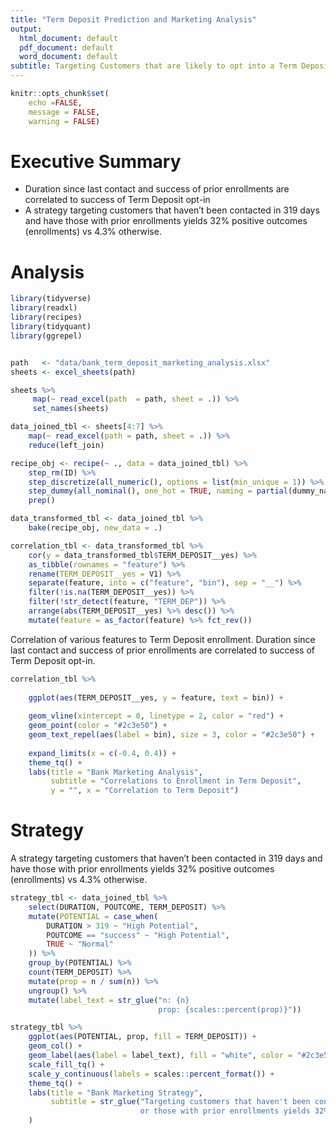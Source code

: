 ---
title: "Term Deposit Prediction and Marketing Analysis"
output:
  html_document: default
  pdf_document: default
  word_document: default
subtitle: Targeting Customers that are likely to opt into a Term Deposit service
---

```{r setup, include=FALSE}
knitr::opts_chunk$set(
    echo =FALSE,
    message = FALSE,
    warning = FALSE)
```

# Executive Summary

- Duration since last contact and success of prior enrollments are correlated to success of Term Deposit opt-in
- A strategy targeting customers that haven't been contacted in 319 days and have those with prior enrollments yields 32% positive outcomes (enrollments) vs 4.3% otherwise. 

# Analysis

```{r}

library(tidyverse)
library(readxl)
library(recipes)
library(tidyquant)
library(ggrepel)


path   <- "data/bank_term_deposit_marketing_analysis.xlsx"
sheets <- excel_sheets(path)

sheets %>%
     map(~ read_excel(path  = path, sheet = .)) %>%
     set_names(sheets)

data_joined_tbl <- sheets[4:7] %>%
    map(~ read_excel(path = path, sheet = .)) %>%
    reduce(left_join)

recipe_obj <- recipe(~ ., data = data_joined_tbl) %>%
    step_rm(ID) %>%
    step_discretize(all_numeric(), options = list(min_unique = 1)) %>%
    step_dummy(all_nominal(), one_hot = TRUE, naming = partial(dummy_names, sep = "__")) %>%
    prep()

data_transformed_tbl <- data_joined_tbl %>%
    bake(recipe_obj, new_data = .) 

correlation_tbl <- data_transformed_tbl %>%
    cor(y = data_transformed_tbl$TERM_DEPOSIT__yes) %>%
    as_tibble(rownames = "feature") %>%
    rename(TERM_DEPOSIT__yes = V1) %>%
    separate(feature, into = c("feature", "bin"), sep = "__") %>%
    filter(!is.na(TERM_DEPOSIT__yes)) %>%
    filter(!str_detect(feature, "TERM_DEP")) %>%
    arrange(abs(TERM_DEPOSIT__yes) %>% desc()) %>%
    mutate(feature = as_factor(feature) %>% fct_rev())
```

Correlation of various features to Term Deposit enrollment. Duration since last contact and success of prior enrollments are correlated to success of Term Deposit opt-in.

```{r, fig.height=5}

correlation_tbl %>%
    
    ggplot(aes(TERM_DEPOSIT__yes, y = feature, text = bin)) +
    
    geom_vline(xintercept = 0, linetype = 2, color = "red") +
    geom_point(color = "#2c3e50") +
    geom_text_repel(aes(label = bin), size = 3, color = "#2c3e50") +
    
    expand_limits(x = c(-0.4, 0.4)) +
    theme_tq() +
    labs(title = "Bank Marketing Analysis",
         subtitle = "Correlations to Enrollment in Term Deposit",
         y = "", x = "Correlation to Term Deposit")
```

# Strategy

A strategy targeting customers that haven't been contacted in 319 days and have those with prior enrollments yields 32% positive outcomes (enrollments) vs 4.3% otherwise.

```{r}
strategy_tbl <- data_joined_tbl %>%
    select(DURATION, POUTCOME, TERM_DEPOSIT) %>%
    mutate(POTENTIAL = case_when(
        DURATION > 319 ~ "High Potential",
        POUTCOME == "success" ~ "High Potential",
        TRUE ~ "Normal"
    )) %>%
    group_by(POTENTIAL) %>%
    count(TERM_DEPOSIT) %>%
    mutate(prop = n / sum(n)) %>%
    ungroup() %>%
    mutate(label_text = str_glue("n: {n}
                                 prop: {scales::percent(prop)}"))

strategy_tbl %>%
    ggplot(aes(POTENTIAL, prop, fill = TERM_DEPOSIT)) + 
    geom_col() +
    geom_label(aes(label = label_text), fill = "white", color = "#2c3e50") +
    scale_fill_tq() +
    scale_y_continuous(labels = scales::percent_format()) +
    theme_tq() +
    labs(title = "Bank Marketing Strategy",
         subtitle = str_glue("Targeting customers that haven't been contacted in 319 days 
                             or those with prior enrollments yields 32% vs 4.3%")
    )
```
